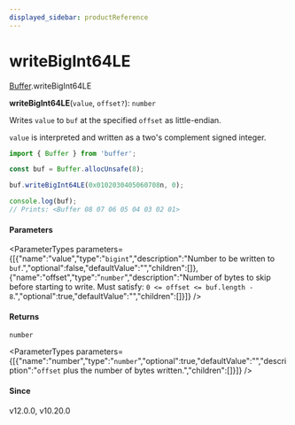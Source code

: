 ```yaml
---
displayed_sidebar: productReference
---
```



# writeBigInt64LE

[Buffer](../../interfaces/Buffer.mdx).writeBigInt64LE

**writeBigInt64LE**(`value`, `offset?`): `number`

Writes `value` to `buf` at the specified `offset` as little-endian.

`value` is interpreted and written as a two's complement signed integer.

```js
import { Buffer } from 'buffer';

const buf = Buffer.allocUnsafe(8);

buf.writeBigInt64LE(0x0102030405060708n, 0);

console.log(buf);
// Prints: <Buffer 08 07 06 05 04 03 02 01>
```

#### Parameters

<ParameterTypes parameters={[{"name":"value","type":"`bigint`","description":"Number to be written to `buf`.","optional":false,"defaultValue":"","children":[]},{"name":"offset","type":"`number`","description":"Number of bytes to skip before starting to write. Must satisfy: `0 <= offset <= buf.length - 8`.","optional":true,"defaultValue":"","children":[]}]} />

#### Returns

`number`

<ParameterTypes parameters={[{"name":"number","type":"`number`","optional":true,"defaultValue":"","description":"`offset` plus the number of bytes written.","children":[]}]} />

#### Since

v12.0.0, v10.20.0
